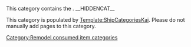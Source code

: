 This category contains the {{lcfirst:{{PAGENAME}}}}.
<includeonly>__HIDDENCAT__[[Category:Remodel consumed item categories]]</includeonly>

This category is populated by [[Template:ShipCategoriesKai]]. Please do not manually add pages to this category.